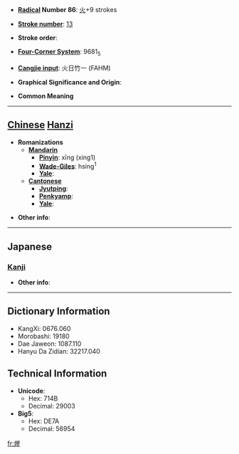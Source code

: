 * '''[[Wiktionary:Chinese radical index| Radical]] Number 86''': [[Wiktionary:Chinese radical index 火|火]]+9 strokes

* '''[[Wiktionary:Chinese total strokes index|Stroke number]]''': [[Wiktionary:Chinese total strokes index 13|13]]

* '''Stroke order''': 

* '''[[Wiktionary:Chinese four corner index|Four-Corner System]]''': 9681<sub>5</sub>

* '''[[Wiktionary:Chinese Cangjie index|Cangjie input]]''': 火日竹一 (FAHM)

* '''Graphical Significance and Origin''': 

* '''Common Meaning'''

----

== [[Chinese]] [[Hanzi]] ==

* '''Romanizations'''
** '''[[Mandarin]]'''
*** '''[[Pinyin]]''': xīng (xing1)
*** '''[[Wade-Giles]]''': hsing<sup>1</sup>
*** '''[[Yale]]''': 
** '''[[Cantonese]]'''
*** '''[[Jyutping]]''':
*** '''[[Penkyamp]]''': 
*** '''[[Yale]]''': 

* '''Other info''': 

----

==Japanese==
===[[Kanji]]===
{{kanji|on readings=[[せい]] (sei), [[しょう]] (shō)|kun readings=[[あつい]] (atsui)}}

* '''Other info''':  

----

== Dictionary Information ==

* KangXi: 0676.060
* Morobashi: 19180
* Dae Jaweon: 1087.110
* Hanyu Da Zidian: 32217.040

== Technical Information ==

* '''Unicode''':
** Hex: 714B
** Decimal: 29003
* '''Big5''':
** Hex: DE7A
** Decimal: 56954

[[fr:煋]]